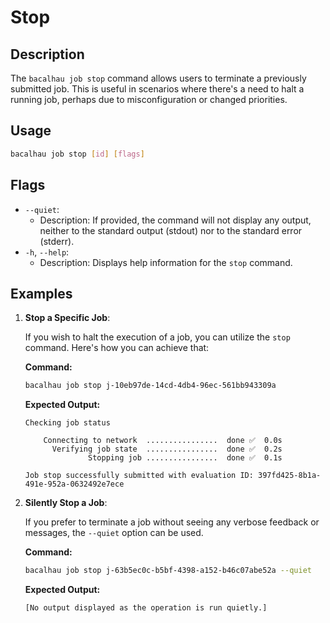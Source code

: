 
# Stop

## Description

The `bacalhau job stop` command allows users to terminate a previously submitted job. This is useful in scenarios where there's a need to halt a running job, perhaps due to misconfiguration or changed priorities.

## Usage

```bash
bacalhau job stop [id] [flags]
```

## Flags

- `--quiet`:
  - Description: If provided, the command will not display any output, neither to the standard output (stdout) nor to the standard error (stderr).
- `-h`, `--help`:
  - Description: Displays help information for the `stop` command.

<GlobalFlags />

## Examples

1.  **Stop a Specific Job**:

    If you wish to halt the execution of a job, you can utilize the `stop` command. Here's how you can achieve that:

    **Command:**

    ```bash
    bacalhau job stop j-10eb97de-14cd-4db4-96ec-561bb943309a
    ```

    **Expected Output:**

    ```plaintext
    Checking job status

    	Connecting to network  ................  done ✅  0.0s
    	  Verifying job state  ................  done ✅  0.2s
    	          Stopping job ................  done ✅  0.1s

    Job stop successfully submitted with evaluation ID: 397fd425-8b1a-491e-952a-0632492e7ece
    ```

2.  **Silently Stop a Job**:

    If you prefer to terminate a job without seeing any verbose feedback or messages, the `--quiet` option can be used.

    **Command:**

    ```bash
    bacalhau job stop j-63b5ec0c-b5bf-4398-a152-b46c07abe52a --quiet
    ```

    **Expected Output:**

    ```plaintext
    [No output displayed as the operation is run quietly.]
    ```
